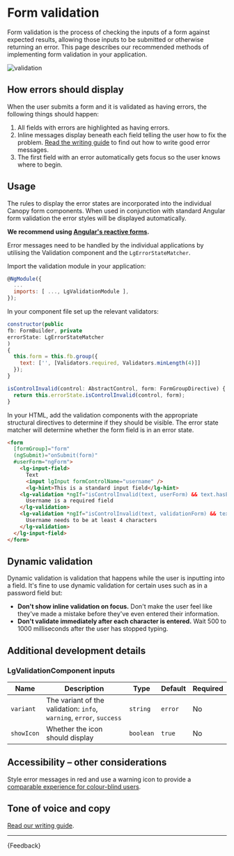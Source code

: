 
<Meta title="Components/Forms/Form validation/Guide" />

# Form validation

<p class="standfirst">Form validation is the process of checking the inputs of a form against expected results, allowing those inputs to be submitted or otherwise returning an error. This page describes our recommended methods of implementing form validation in your application.</p>

![validation](docs/forms/validation/validation.png)

## How errors should display

When the user submits a form and it is validated as having errors, the following things should happen:

1. All fields with errors are highlighted as having errors.
2. Inline messages display beneath each field telling the user how to fix the problem. [Read the writing guide](./?path=/docs/principles-writing--docs) to find out how to write good error messages.
3. The first field with an error automatically gets focus so the user knows where to begin.

## Usage

The rules to display the error states are incorporated into the individual Canopy form components. When used in conjunction with standard Angular form validation the error styles will be displayed automatically.

**We recommend using <a href="https://angular.io/guide/reactive-forms" target="_black">Angular's reactive forms</a>.**

Error messages need to be handled by the individual applications by utilising the Validation component and the `LgErrorStateMatcher`.

Import the validation module in your application:

```js
@NgModule({
  ...
  imports: [ ..., LgValidationModule ],
});
```



In your component file set up the relevant validators:

```js
constructor(public
fb: FormBuilder, private
errorState: LgErrorStateMatcher
)
{
  this.form = this.fb.group({
    text: ['', [Validators.required, Validators.minLength(4)]]
  });
}

isControlInvalid(control: AbstractControl, form: FormGroupDirective) {
  return this.errorState.isControlInvalid(control, form);
}
```

In your HTML, add the validation components with the appropriate structural directives to determine if they should be visible. The error state matcher will determine whether the form field is in an error state.

```html
<form
  [formGroup]="form"
  (ngSubmit)="onSubmit(form)"
  #userForm="ngForm">
    <lg-input-field>
      Text
      <input lgInput formControlName="username" />
      <lg-hint>This is a standard input field</lg-hint>
    <lg-validation *ngIf="isControlInvalid(text, userForm) && text.hasError('required')">
      Username is a required field
    </lg-validation>
    <lg-validation *ngIf="isControlInvalid(text, validationForm) && text.hasError('minlength')">
      Username needs to be at least 4 characters
    </lg-validation>
  </lg-input-field>
</form>
```

## Dynamic validation

Dynamic validation is validation that happens while the user is inputting into a field. It's fine to use dynamic validation for certain uses such as in a password field but:

- **Don't show inline validation on focus.** Don't make the user feel like they've made a mistake before they've even entered their information.
- **Don't validate immediately after each character is entered.** Wait 500 to 1000 milliseconds after the user has stopped typing.

## Additional development details

### LgValidationComponent inputs

| Name       | Description                                                          | Type      | Default | Required |
|------------|----------------------------------------------------------------------|-----------|---------|----------|
| `variant`  | The variant of the validation: `info`, `warning`, `error`, `success` | `string`  | `error` | No       |
| `showIcon` | Whether the icon should display                                      | `boolean` | `true`  | No       |

## Accessibility – other considerations

Style error messages in red and use a warning icon to provide a <a href="https://developer.paciellogroup.com/blog/2018/01/inclusive-design-principle-provide-a-comparable-experience/" target="_blank">comparable experience for colour-blind users</a>.

## Tone of voice and copy

[Read our writing guide](./?path=/docs/principles-writing--docs).

------

<Markdown>{Feedback}</Markdown>
